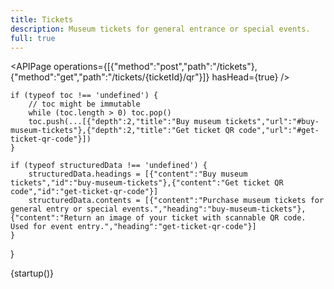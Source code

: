 ```yaml
---
title: Tickets
description: Museum tickets for general entrance or special events.
full: true
---
```


<APIPage operations={[{"method":"post","path":"/tickets"},{"method":"get","path":"/tickets/{ticketId}/qr"}]} hasHead={true} />

    if (typeof toc !== 'undefined') {
        // toc might be immutable
        while (toc.length > 0) toc.pop()
        toc.push(...[{"depth":2,"title":"Buy museum tickets","url":"#buy-museum-tickets"},{"depth":2,"title":"Get ticket QR code","url":"#get-ticket-qr-code"}])
    }
    
    if (typeof structuredData !== 'undefined') {
        structuredData.headings = [{"content":"Buy museum tickets","id":"buy-museum-tickets"},{"content":"Get ticket QR code","id":"get-ticket-qr-code"}]
        structuredData.contents = [{"content":"Purchase museum tickets for general entry or special events.","heading":"buy-museum-tickets"},{"content":"Return an image of your ticket with scannable QR code. Used for event entry.","heading":"get-ticket-qr-code"}]
    }
}

{startup()}